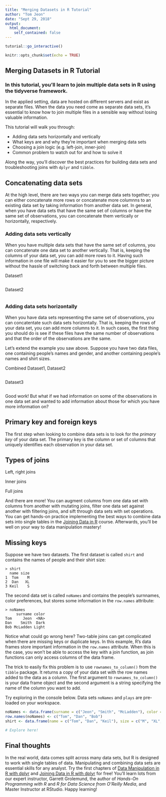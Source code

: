 ```yaml
---
title: "Merging Datasets in R Tutorial"
author: "Tom Jeon"
date: "Sept 29, 2018"
output:
  html_document:
    self_contained: false
---
```


```r
tutorial::go_interactive()
```


```r
knitr::opts_chunk$set(echo = TRUE)
```

## Merging Datasets in R Tutorial

### In this tutorial, you'll learn to join multiple data sets in R using the tidyverse framework.

In the applied setting, data are hosted on different servers and exist as separate files. When the data you need come as separate data sets, it's essential to know how to join multiple files in a sensible way without losing valuable information.

This tutorial will walk you through:

- Adding data sets horizontally and vertically
- What keys are and why they're important when merging data sets
- Choosing a join logic (e.g. left-join, inner-join)
- Common problem to watch out for and how to solve it

Along the way, you'll discover the best practices for building data sets and troubleshooting joins with `dplyr` and `tibble`.

## Concatenating data sets

At the high level, there are two ways you can merge data sets together; you can either concatenate more rows or concatenate more columnns to an existing data set by taking information from another data set. In general, when you have data sets that have the same set of columns or have the same set of observations, you can concatenate them vertically or horizontally, respectively.

### Adding data sets vertically

When you have multiple data sets that have the same set of columns, you can concatenate one data set to another vertically. That is, keeping the columns of your data set, you can add more rows to it. Having such information in one file will make it easier for you to see the bigger picture without the hassle of switching back and forth between multiple files.

Dataset1
```

```

Dataset2
```

```


### Adding data sets horizontally

When you have data sets representing the same set of observations, you can concatentate such data sets horizontally. That is, keeping the rows of your data set, you can add more columns to it. In such cases, the first thing you should do is see if these files have the same number of observations and that the order of the observations are the same.

Let's extend the example you saw above. Suppose you have two data files, one containing people's names and gender, and another containing people's names and shirt sizes.

Combined Dataset1, Dataset2
```

```

Dataset3
```

```

Good work! But what if we had information on some of the observations in one data set and wanted to add information about those for which you have more information on?

## Primary key and foreign keys

The first step when looking to combine data sets is to look for the *primary key* of your data set. The primary key is the column or set of columns that uniquely identifies each observation in your data set.


## Types of joins

Left, right joins

Inner joins

Full joins

And there are more! You can augment columns from one data set with columns from another with mutating joins, filter one data set against another with filtering joins, and sift through data sets with set operations. You can get hands-on practice implementing the best ways to combine data sets into single tables in the [Joining Data in R](https://www.datacamp.com/courses/joining-data-in-r-with-dplyr) course. Afterwards, you’ll be well on your way to data manipulation mastery!

## Missing keys
Suppose we have two datasets. The first dataset is called `shirt` and contains the names of people and their shirt size:

```
> shirt
  name size
1  Tom    M
2  Dan   XL
3 Keil    S
```

The second data set is called `noNames` and contains the people's surnnames, color preferences, but stores some information in the `row.names` attribute:

```
> noNames
     surname color
Tom     Jeon  <NA>
Dan    Smith  Dark
Bob McLadden Light
```

Notice what could go wrong here? Two-table joins can get complicated when there are missing keys or duplicate keys. In this example, R's data frames store important information in the `row.names` attribute. When this is the case, you won't be able to access the key with a join function, as join functions can only access columns of the data frame.

The trick to easily fix this problem is to use `rownames_to_column()` from the `tibble` package. It returns a copy of your data set with the row names added to the data as a column. The first argument to `rownames_to_column()` is your data frame object and the second argument is a string specifying the name of the column you want to add.

Try exploring in the console below. Data sets `noNames` and `plays` are pre-loaded on your workspace.

```r
noNames <- data.frame(surname = c("Jeon", "Smith", "McLadden"), color = c(NA, "Dark", "Light"))
row.names(noNames) <- c("Tom", "Dan", "Bob")
shirt <- data.frame(name = c("Tom", "Dan", "Keil"), size = c("M", "XL", "S"))
```

```r
# Explore here!

```

## Final thoughts

In the real world, data comes split across many data sets, but R is designed to work with single tables of data. Manipulating and combining data sets are essential skills for any analyst. Try the first chapters of [Data Manipulation in R with dplyr](https://www.datacamp.com/courses/dplyr-data-manipulation-r-tutorial/) and  [Joining Data in R with dplyr](https://www.datacamp.com/courses/joining-data-in-r-with-dplyr) for free! You'll learn lots from our expert instructor, Garrett Grolemund, the author of *Hands-On Programming with R* and *R for Data Science from O'Reilly Media*, and Master Instructor at RStudio. Happy learning!
